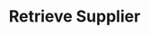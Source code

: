 ---
title: 'Retrieve Supplier'
openapi: 'GET /suppliers/{id}'
description: 'Retrieve a specific supplier by ID'
---
